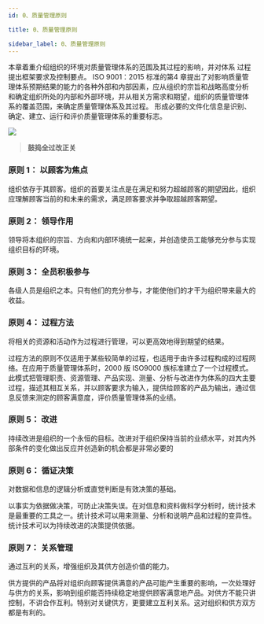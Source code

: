 ```yaml
---
id: 0、质量管理原则

title: 0、质量管理原则

sidebar_label: 0、质量管理原则
---
```



<AB>
  本章着重介绍组织的环境对质量管理体系的范围及其过程的影响，并对体系
  过程提出框架要求及控制要点。 ISO 9001：2015 标准的第4 章提出了对影响质量管
  理体系预期结果的能力的各种外部和内部因素，应从组织的宗旨和战略高度分析
  和确定组织所处的内部和外部环境，并从相关方需求和期望，组织的质量管理体
  系的覆盖范围，来确定质量管理体系及其过程。 形成必要的文件化信息是识别、
  确定、建立、运行和评价质量管理体系的重要标志。
</AB>

![](/images/七项管理原则.png)

> <B>鼓捣全过改正关</B>

### 原则 1： 以顾客为焦点

组织依存于其顾客。组织的首要关注点是在满足和努力超越顾客的期望因此，组织应理解顾客当前的和未来的需求，满足顾客要求并争取超越顾客期望。

 
### 原则 2： 领导作用

领导将本组织的宗旨、方向和内部环境统一起来，并创造使员工能够充分参与实现组织目标的环境。
 
### 原则 3： 全员积极参与

各级人员是组织之本。只有他们的充分参与，才能使他们的才干为组织带来最大的收益。
 
### 原则 4： 过程方法

将相关的资源和活动作为过程进行管理，可以更高效地得到期望的结果。

过程方法的原则不仅适用于某些较简单的过程，也适用于由许多过程构成的过程网络。在应用于质量管理体系时，2000 版 ISO9000 族标准建立了一个过程模式。此模式把管理职责、资源管理、产品实现、测量、分析与改进作为体系的四大主要过程，描述其相互关系，并以顾客要求为输入，提供给顾客的产品为输出，通过信息反馈来测定的顾客满意度，评价质量管理体系的业绩。

 
### 原则 5： 改进

持续改进是组织的一个永恒的目标。改进对于组织保持当前的业绩水平，对其内外部条件的变化做出反应并创造新的机会都是非常必要的

 
### 原则 6： 循证决策

对数据和信息的逻辑分析或直觉判断是有效决策的基础。

以事实为依据做决策，可防止决策失误。在对信息和资料做科学分析时，统计技术是最重要的工具之一。统计技术可以用来测量、分析和说明产品和过程的变异性。统计技术可以为持续改进的决策提供依据。

 
### 原则 7：  关系管理

通过互利的关系，增强组织及其供方创造价值的能力。

供方提供的产品将对组织向顾客提供满意的产品可能产生重要的影响，一次处理好与供方的关系，影响到组织能否持续稳定地提供顾客满意地产品。对供方不能只讲控制，不讲合作互利。特别对关键供方，更要建立互利关系。这对组织和供方双方都是有利的。

 


<DocCardList />
